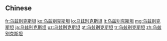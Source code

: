 {{also|烏茲別克斯坦}}
==Chinese==
{{zh-see|烏茲別克斯坦}}

[[fr:乌兹别克斯坦]]
[[ko:乌兹别克斯坦]]
[[lo:乌兹别克斯坦]]
[[lt:乌兹别克斯坦]]
[[mg:乌兹别克斯坦]]
[[ja:乌兹别克斯坦]]
[[uz:乌兹别克斯坦]]
[[pt:乌兹别克斯坦]]
[[tr:乌兹别克斯坦]]
[[zh:乌兹别克斯坦]]
